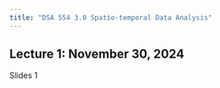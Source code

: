 ```yaml
---
title: "DSA 554 3.0 Spatio-temporal Data Analysis"
---
```


## Lecture 1: November 30, 2024

Slides 1